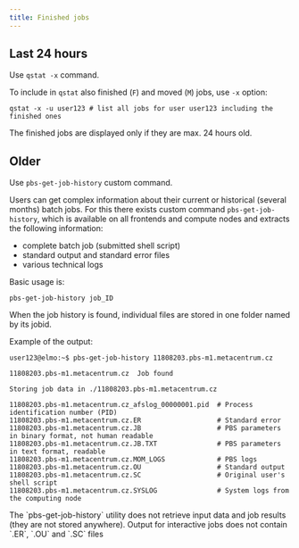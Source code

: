 ```yaml
---
title: Finished jobs
---
```

## Last 24 hours

Use `qstat -x` command.

To include in `qstat` also finished (`F`) and moved (`M`) jobs, use `-x` option:

    qstat -x -u user123 # list all jobs for user user123 including the finished ones

The finished jobs are displayed only if they are max. 24 hours old.

## Older

Use `pbs-get-job-history` custom command.

Users can get complex information about their current or historical (several months) batch jobs. For this there exists custom command `pbs-get-job-history`, which is available on all frontends and compute nodes and extracts the following information:

- complete batch job (submitted shell script)
- standard output and standard error files
- various technical logs

Basic usage is:

    pbs-get-job-history job_ID

When the job history is found, individual files are stored in one folder named by its jobid.

Example of the output:

    user123@elmo:~$ pbs-get-job-history 11808203.pbs-m1.metacentrum.cz
    
    11808203.pbs-m1.metacentrum.cz  Job found
    
    Storing job data in ./11808203.pbs-m1.metacentrum.cz
    
    11808203.pbs-m1.metacentrum.cz_afslog_00000001.pid  # Process identification number (PID)
    11808203.pbs-m1.metacentrum.cz.ER                   # Standard error
    11808203.pbs-m1.metacentrum.cz.JB                   # PBS parameters in binary format, not human readable
    11808203.pbs-m1.metacentrum.cz.JB.TXT               # PBS parameters in text format, readable
    11808203.pbs-m1.metacentrum.cz.MOM_LOGS             # PBS logs
    11808203.pbs-m1.metacentrum.cz.OU                   # Standard output
    11808203.pbs-m1.metacentrum.cz.SC                   # Original user's shell script
    11808203.pbs-m1.metacentrum.cz.SYSLOG               # System logs from the computing node

<Callout type="info">
    The `pbs-get-job-history` utility does not retrieve input data and job results (they are not stored anywhere).
</Callout>

<Callout type="info">
    Output for interactive jobs does not contain `.ER`, `.OU` and `.SC` files
</Callout>

